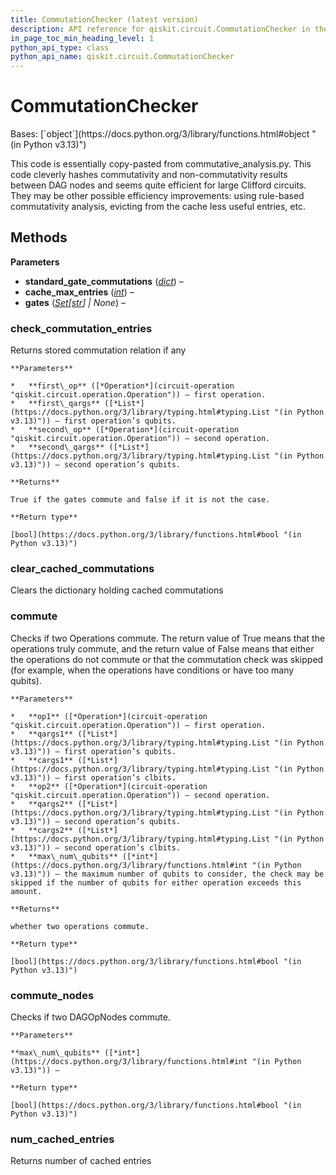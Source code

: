```yaml
---
title: CommutationChecker (latest version)
description: API reference for qiskit.circuit.CommutationChecker in the latest version of qiskit
in_page_toc_min_heading_level: 1
python_api_type: class
python_api_name: qiskit.circuit.CommutationChecker
---
```


# CommutationChecker

<Class id="qiskit.circuit.CommutationChecker" isDedicatedPage={true} github="https://github.com/Qiskit/qiskit/tree/stable/1.3/qiskit/circuit/commutation_checker.py#L21-L106" signature="qiskit.circuit.CommutationChecker(standard_gate_commutations=None, cache_max_entries=1000000, *, gates=None)" modifiers="class">
  Bases: [`object`](https://docs.python.org/3/library/functions.html#object "(in Python v3.13)")

  This code is essentially copy-pasted from commutative\_analysis.py. This code cleverly hashes commutativity and non-commutativity results between DAG nodes and seems quite efficient for large Clifford circuits. They may be other possible efficiency improvements: using rule-based commutativity analysis, evicting from the cache less useful entries, etc.

  ## Methods

  **Parameters**

  *   **standard\_gate\_commutations** ([*dict*](https://docs.python.org/3/library/stdtypes.html#dict "(in Python v3.13)")) –
  *   **cache\_max\_entries** ([*int*](https://docs.python.org/3/library/functions.html#int "(in Python v3.13)")) –
  *   **gates** ([*Set*](https://docs.python.org/3/library/typing.html#typing.Set "(in Python v3.13)")*\[*[*str*](https://docs.python.org/3/library/stdtypes.html#str "(in Python v3.13)")*] | None*) –

  ### check\_commutation\_entries

  <Function id="qiskit.circuit.CommutationChecker.check_commutation_entries" github="https://github.com/Qiskit/qiskit/tree/stable/1.3/qiskit/circuit/commutation_checker.py#L86-L106" signature="check_commutation_entries(first_op, first_qargs, second_op, second_qargs)">
    Returns stored commutation relation if any

    **Parameters**

    *   **first\_op** ([*Operation*](circuit-operation "qiskit.circuit.operation.Operation")) – first operation.
    *   **first\_qargs** ([*List*](https://docs.python.org/3/library/typing.html#typing.List "(in Python v3.13)")) – first operation’s qubits.
    *   **second\_op** ([*Operation*](circuit-operation "qiskit.circuit.operation.Operation")) – second operation.
    *   **second\_qargs** ([*List*](https://docs.python.org/3/library/typing.html#typing.List "(in Python v3.13)")) – second operation’s qubits.

    **Returns**

    True if the gates commute and false if it is not the case.

    **Return type**

    [bool](https://docs.python.org/3/library/functions.html#bool "(in Python v3.13)")
  </Function>

  ### clear\_cached\_commutations

  <Function id="qiskit.circuit.CommutationChecker.clear_cached_commutations" github="https://github.com/Qiskit/qiskit/tree/stable/1.3/qiskit/circuit/commutation_checker.py#L82-L84" signature="clear_cached_commutations()">
    Clears the dictionary holding cached commutations
  </Function>

  ### commute

  <Function id="qiskit.circuit.CommutationChecker.commute" github="https://github.com/Qiskit/qiskit/tree/stable/1.3/qiskit/circuit/commutation_checker.py#L47-L76" signature="commute(op1, qargs1, cargs1, op2, qargs2, cargs2, max_num_qubits=3)">
    Checks if two Operations commute. The return value of True means that the operations truly commute, and the return value of False means that either the operations do not commute or that the commutation check was skipped (for example, when the operations have conditions or have too many qubits).

    **Parameters**

    *   **op1** ([*Operation*](circuit-operation "qiskit.circuit.operation.Operation")) – first operation.
    *   **qargs1** ([*List*](https://docs.python.org/3/library/typing.html#typing.List "(in Python v3.13)")) – first operation’s qubits.
    *   **cargs1** ([*List*](https://docs.python.org/3/library/typing.html#typing.List "(in Python v3.13)")) – first operation’s clbits.
    *   **op2** ([*Operation*](circuit-operation "qiskit.circuit.operation.Operation")) – second operation.
    *   **qargs2** ([*List*](https://docs.python.org/3/library/typing.html#typing.List "(in Python v3.13)")) – second operation’s qubits.
    *   **cargs2** ([*List*](https://docs.python.org/3/library/typing.html#typing.List "(in Python v3.13)")) – second operation’s clbits.
    *   **max\_num\_qubits** ([*int*](https://docs.python.org/3/library/functions.html#int "(in Python v3.13)")) – the maximum number of qubits to consider, the check may be skipped if the number of qubits for either operation exceeds this amount.

    **Returns**

    whether two operations commute.

    **Return type**

    [bool](https://docs.python.org/3/library/functions.html#bool "(in Python v3.13)")
  </Function>

  ### commute\_nodes

  <Function id="qiskit.circuit.CommutationChecker.commute_nodes" github="https://github.com/Qiskit/qiskit/tree/stable/1.3/qiskit/circuit/commutation_checker.py#L38-L45" signature="commute_nodes(op1, op2, max_num_qubits=3)">
    Checks if two DAGOpNodes commute.

    **Parameters**

    **max\_num\_qubits** ([*int*](https://docs.python.org/3/library/functions.html#int "(in Python v3.13)")) –

    **Return type**

    [bool](https://docs.python.org/3/library/functions.html#bool "(in Python v3.13)")
  </Function>

  ### num\_cached\_entries

  <Function id="qiskit.circuit.CommutationChecker.num_cached_entries" github="https://github.com/Qiskit/qiskit/tree/stable/1.3/qiskit/circuit/commutation_checker.py#L78-L80" signature="num_cached_entries()">
    Returns number of cached entries
  </Function>
</Class>

